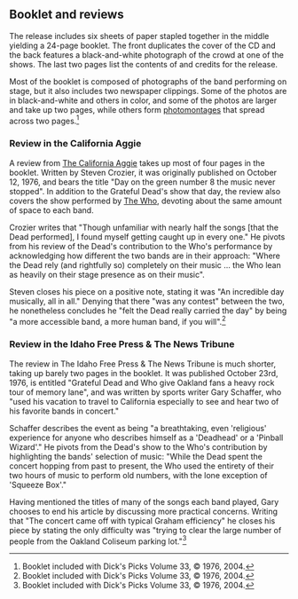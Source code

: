 
==Booklet and reviews==

The release includes six sheets of paper stapled together in the middle yielding a 24-page booklet.  The front duplicates the cover of the CD and the back features a black-and-white photograph of the crowd at one of the shows.  The last two pages list the contents of and credits for the release.

Most of the booklet is composed of photographs of the band performing on stage, but it also includes two newspaper clippings.  Some of the photos are in black-and-white and others in color, and some of the photos are larger and take up two pages, while others form [[Photomontage|photomontages]] that spread across two pages.<ref>Booklet included with Dick's Picks Volume 33, &copy; 1976, 2004.</ref>

===Review in the California Aggie===

A review from [[The California Aggie]] takes up most of four pages in the booklet.  Written by Steven Crozier, it was originally published on October 12, 1976, and bears the title "Day on the green number 8 the music never stopped".  In addition to the Grateful Dead's show that day, the review also covers the show performed by [[The Who]], devoting about the same amount of space to each band.

Crozier writes that "Though unfamiliar with nearly half the songs [that the Dead performed], I found myself getting caught up in every one."  He pivots from his review of the Dead's contribution to the Who's performance by acknowledging how different the two bands are in their approach: "Where the Dead rely (and rightfully so) completely on their music ... the Who lean as heavily on their stage presence as on their music".

Steven closes his piece on a positive note, stating it was "An incredible day musically, all in all."  Denying that there "was any contest" between the two, he nonetheless concludes he "felt the Dead really carried the day" by being "a more accessible band, a more human band, if you will".<ref>Booklet included with Dick's Picks Volume 33, &copy; 1976, 2004.</ref>

===Review in the Idaho Free Press & The News Tribune===

The review in The Idaho Free Press & The News Tribune is much shorter, taking up barely two pages in the booklet.  It was published October 23rd, 1976, is entitled "Grateful Dead and Who give Oakland fans a heavy rock tour of memory lane", and was written by sports writer Gary Schaffer, who "used his vacation to travel to California especially to see and hear two of his favorite bands in concert."

Schaffer describes the event as being "a breathtaking, even 'religious' experience for anyone who describes himself as a 'Deadhead' or a 'Pinball Wizard'."  He pivots from the Dead's show to the Who's contribution by highlighting the bands' selection of music: "While the Dead spent the concert hopping from past to present, the Who used the entirety of their two hours of music to perform old numbers, with the lone exception of 'Squeeze Box'."

Having mentioned the titles of many of the songs each band played, Gary chooses to end his article by discussing more practical concerns. Writing that "The concert came off with typical Graham efficiency" he closes his piece by stating the only difficulty was "trying to clear the large number of people from the Oakland Coliseum parking lot."<ref>Booklet included with Dick's Picks Volume 33, &copy; 1976, 2004.</ref>

